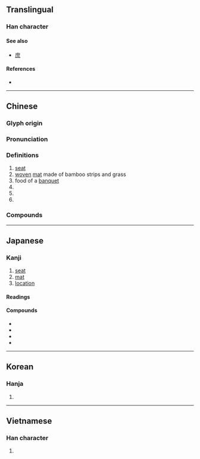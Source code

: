 {{also|蓆|度}}
{{character info/new}}
==Translingual==

===Han character===
{{Han char|rn=50|rad=巾|as=07|sn=10|four=00227|canj=ITLB|ids=⿸广⿱廿巾}}

====See also====
* {{l|mul|度}} [[庶]] {{qualifier|unrelated, graphically similar}}

====References====
* {{Han ref|kx=0332.080|dkj=08926|dj=0638.070|hdz=10741.040|uh=5E2D|ud=24109|bh=AE75|bd=44661}}

----

==Chinese==
{{zh-forms|t2=蓆|note={{lang|zh|蓆}} - "mat"}}

===Glyph origin===
{{Han etym}}
{{Han compound|巾|庶|c1=s|c2=p|ls=psc|t1=cloth}}

===Pronunciation===
{{zh-pron
|m=xí
|c=zik6
|mn=qz,zz:si̍t/tw,xm,zz:se̍k/chhio̍h/qz,xm:sia̍h
|mn_note=si̍t/se̍k - literary; chhio̍h/sia̍h - vernacular
|mn-t=cioh8/siah8
|mn-t_note=siah8 - “food of a banquet”
|mc=y
|oc=y
|ma=Zh-xí.ogg
|cat=n,v
}}

===Definitions===
{{zh-hanzi}}

# [[seat]]
# [[woven]] [[mat]] made of bamboo strips and grass
# food of a [[banquet]]
# {{zh-classifier|[[conversation]]s}}
# {{zh-classifier|[[member]]s of [[parliament]]}}
# {{surname|lang=zh}}

===Compounds===
{{zh-der|不安席|席地幕天|列席|席珍待聘|席篾|下席|同席|不暖席|免席|前席|上席|坐席|刑席|入席|席次|主席團|席不暇暖|割席分坐|席間函丈|在席|平頭桌席|全席|席地而坐|席地|席位|回席|几席|一席地|奪席談經|寢不安席|席捲|居不重席|宴席|巹席|座無虛席|側席|幕天席地|席珍|席面|席豐履厚|席特拉灣|席帽|席屋|席寵|席夢思|席坐|席卷|席勝|席上|席卷天下|座無空席|對席|即席演奏|寒氈一席|一席之地|孫晨稿席|孔席不暖|促席|席上之珍|奉枕席|坐不安席|安席|塞席爾|主席|席子|吉席|一席話|即席|出席|便席|伏席|白席人|枕席|枕席之歡|梅花席|教席|瞞天席地|殘席|看席|扇枕溫席|搖席破坐|桌席|撤席|旁聽席|溫席扇枕|滿漢全席|撞席|盡席|戴憑重席|硯席|末席|硬席|次席|省主席|揭席|禮席|戴憑奪席|治席|爭席|揆席|擇席|斷席|拂枕席|流水席|擺席|拔刀斷席|拂席|素席|筵席稅|襒席|絕席|答席|薦枕席|蒙席|筍席|聯席會議|越席|逃席|麻雀席|鼎席|議席|裀席|薦席|輦席|講席|織席編屨|管寧割席|篾席|貼席|起席|赴席|軟席|離席|筵席|首席|臥不安席|聯席|設席|黔突暖席|躐席|陪席推事|降席|辦酒席|關席|衽席|開席|鋪席|終席|聯席審查|酒席|還席|退席|薦寢席|興席|避席|蒻席|臺席|茵席之臣|腳席|西席|膝席|蔽席|設席張筵|缺席|席家埡}}

----

==Japanese==

===Kanji===
{{ja-kanji|grade=4|rs=巾07}}

# [[seat]]
# [[mat]]
# [[location]]

====Readings====
{{ja-readings
|goon=じゃく
|kanon=せき
|kun=むしろ
}}

====Compounds====
{{top3}}
* {{ja-r|議%席|ぎ%せき}}
* {{ja-r|座%席|ざ%せき}}
* {{ja-r|欠%席|けっ%せき}}
* {{ja-r|即%席|そく%せき}}
{{bottom}}

----

==Korean==

===Hanja===
{{ko-hanja|자리|석}}

# {{defn|lang=ko|sort=巾07}}

----

==Vietnamese==

===Han character===
{{vi-hantu|[[tiệc]], [[tịch]]|rs=巾07}}

# {{defn|lang=vi|sort=巾07}}